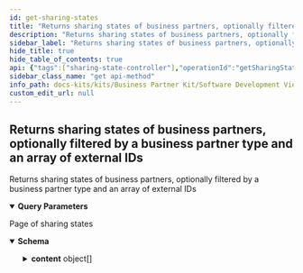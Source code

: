 ```yaml
---
id: get-sharing-states
title: "Returns sharing states of business partners, optionally filtered by a business partner type and an array of external IDs"
description: "Returns sharing states of business partners, optionally filtered by a business partner type and an array of external IDs"
sidebar_label: "Returns sharing states of business partners, optionally filtered by a business partner type and an array of external IDs"
hide_title: true
hide_table_of_contents: true
api: {"tags":["sharing-state-controller"],"operationId":"getSharingStates","parameters":[{"name":"page","in":"query","description":"Number of page to get results from","required":false,"schema":{"minimum":0,"type":"string","default":"0"}},{"name":"size","in":"query","description":"Size of each page","required":false,"schema":{"maximum":100,"minimum":0,"type":"string","default":"10"}},{"name":"externalIds","in":"query","description":"External IDs","required":false,"schema":{"type":"array","items":{"type":"string"}}}],"responses":{"200":{"description":"Page of sharing states","content":{"application/json":{"schema":{"required":["content","contentSize","page","totalElements","totalPages"],"type":"object","properties":{"totalElements":{"type":"integer","description":"Total number of all results in all pages","format":"int64"},"totalPages":{"type":"integer","description":"Total number pages","format":"int32"},"page":{"type":"integer","description":"Current page number","format":"int32"},"contentSize":{"type":"integer","description":"Number of results in the page","format":"int32"},"content":{"type":"array","description":"Collection of results in the page","items":{"required":["externalId","sharingStateType"],"type":"object","properties":{"externalId":{"type":"string","description":"The external identifier of the business partner for which the sharing state entry was created."},"sharingStateType":{"type":"string","description":"One of the sharing state types of the current sharing state.","enum":["Pending","Success","Error","Initial","Ready"]},"sharingErrorCode":{"type":"string","description":"One of the sharing error codes in case the current sharing state type is \"error\".","enum":["SharingProcessError","SharingTimeout","BpnNotInPool","MissingTaskID"]},"sharingErrorMessage":{"type":"string","description":"The error message in case the current sharing state type is \"error\"."},"sharingProcessStarted":{"type":"string","description":"The date and time when the sharing process was started.","format":"date-time"},"taskId":{"type":"string","description":"The orchestrator task identifier that was created"}},"description":"A sharing state entry shows the progress in the sharing process and is updated each time the progress for a business partner changes. The business partner is identified by a combination of external ID and business partner type."}}},"description":"Paginated collection of results"}}}}},"description":"Returns sharing states of business partners, optionally filtered by a business partner type and an array of external IDs","method":"get","path":"/v6/sharing-state","servers":[{"url":"http://localhost:8081","description":"Generated server url"}],"info":{"title":"Business Partner Data Management Gate","description":"A gate for a member to share business partner data with CatenaX","version":"6.1.0"},"postman":{"name":"Returns sharing states of business partners, optionally filtered by a business partner type and an array of external IDs","description":{"type":"text/plain"},"url":{"path":["v6","sharing-state"],"host":["{{baseUrl}}"],"query":[{"disabled":false,"description":{"content":"Number of page to get results from","type":"text/plain"},"key":"page","value":""},{"disabled":false,"description":{"content":"Size of each page","type":"text/plain"},"key":"size","value":""},{"disabled":false,"description":{"content":"External IDs","type":"text/plain"},"key":"externalIds","value":""}],"variable":[]},"header":[{"key":"Accept","value":"application/json"}],"method":"GET"}}
sidebar_class_name: "get api-method"
info_path: docs-kits/kits/Business Partner Kit/Software Development View/Gate Api/business-partner-data-management-gate
custom_edit_url: null
---
```



## Returns sharing states of business partners, optionally filtered by a business partner type and an array of external IDs



Returns sharing states of business partners, optionally filtered by a business partner type and an array of external IDs

<details style={{"marginBottom":"1rem"}} data-collapsed={false} open={true}><summary style={{}}><strong>Query Parameters</strong></summary><div><ul><ParamsItem className={"paramsItem"} param={{"name":"page","in":"query","description":"Number of page to get results from","required":false,"schema":{"minimum":0,"type":"string","default":"0"}}}></ParamsItem><ParamsItem className={"paramsItem"} param={{"name":"size","in":"query","description":"Size of each page","required":false,"schema":{"maximum":100,"minimum":0,"type":"string","default":"10"}}}></ParamsItem><ParamsItem className={"paramsItem"} param={{"name":"externalIds","in":"query","description":"External IDs","required":false,"schema":{"type":"array","items":{"type":"string"}}}}></ParamsItem></ul></div></details><div><ApiTabs><TabItem label={"200"} value={"200"}><div>

Page of sharing states

</div><div><MimeTabs schemaType={"response"}><TabItem label={"application/json"} value={"application/json"}><SchemaTabs><TabItem label={"Schema"} value={"Schema"}><details style={{}} data-collapsed={false} open={true}><summary style={{"textAlign":"left"}}><strong>Schema</strong></summary><div style={{"textAlign":"left","marginLeft":"1rem"}}></div><ul style={{"marginLeft":"1rem"}}><SchemaItem collapsible={false} name={"totalElements"} required={false} deprecated={undefined} schemaDescription={"Total number of all results in all pages"} schemaName={"int64"} qualifierMessage={undefined} defaultValue={undefined}></SchemaItem><SchemaItem collapsible={false} name={"totalPages"} required={false} deprecated={undefined} schemaDescription={"Total number pages"} schemaName={"int32"} qualifierMessage={undefined} defaultValue={undefined}></SchemaItem><SchemaItem collapsible={false} name={"page"} required={false} deprecated={undefined} schemaDescription={"Current page number"} schemaName={"int32"} qualifierMessage={undefined} defaultValue={undefined}></SchemaItem><SchemaItem collapsible={false} name={"contentSize"} required={false} deprecated={undefined} schemaDescription={"Number of results in the page"} schemaName={"int32"} qualifierMessage={undefined} defaultValue={undefined}></SchemaItem><SchemaItem collapsible={true} className={"schemaItem"}><details style={{}}><summary style={{}}><strong>content</strong><span style={{"opacity":"0.6"}}> object[]</span></summary><div style={{"marginLeft":"1rem"}}><div style={{"marginTop":".5rem","marginBottom":".5rem"}}>

Collection of results in the page

</div><SchemaItem collapsible={false} name={"externalId"} required={false} deprecated={undefined} schemaDescription={"The external identifier of the business partner for which the sharing state entry was created."} schemaName={"string"} qualifierMessage={undefined} defaultValue={undefined}></SchemaItem><SchemaItem collapsible={false} name={"sharingStateType"} required={false} deprecated={undefined} schemaDescription={"One of the sharing state types of the current sharing state."} schemaName={"string"} qualifierMessage={"**Possible values:** [`Pending`, `Success`, `Error`, `Initial`, `Ready`]"} defaultValue={undefined}></SchemaItem><SchemaItem collapsible={false} name={"sharingErrorCode"} required={false} deprecated={undefined} schemaDescription={"One of the sharing error codes in case the current sharing state type is \"error\"."} schemaName={"string"} qualifierMessage={"**Possible values:** [`SharingProcessError`, `SharingTimeout`, `BpnNotInPool`, `MissingTaskID`]"} defaultValue={undefined}></SchemaItem><SchemaItem collapsible={false} name={"sharingErrorMessage"} required={false} deprecated={undefined} schemaDescription={"The error message in case the current sharing state type is \"error\"."} schemaName={"string"} qualifierMessage={undefined} defaultValue={undefined}></SchemaItem><SchemaItem collapsible={false} name={"sharingProcessStarted"} required={false} deprecated={undefined} schemaDescription={"The date and time when the sharing process was started."} schemaName={"date-time"} qualifierMessage={undefined} defaultValue={undefined}></SchemaItem><SchemaItem collapsible={false} name={"taskId"} required={false} deprecated={undefined} schemaDescription={"The orchestrator task identifier that was created"} schemaName={"string"} qualifierMessage={undefined} defaultValue={undefined}></SchemaItem></div></details></SchemaItem></ul></details></TabItem><TabItem label={"Example (from schema)"} value={"Example (from schema)"}><ResponseSamples responseExample={"{\n  \"totalElements\": 0,\n  \"totalPages\": 0,\n  \"page\": 0,\n  \"contentSize\": 0,\n  \"content\": [\n    {\n      \"externalId\": \"string\",\n      \"sharingStateType\": \"Pending\",\n      \"sharingErrorCode\": \"SharingProcessError\",\n      \"sharingErrorMessage\": \"string\",\n      \"sharingProcessStarted\": \"2024-07-15\",\n      \"taskId\": \"string\"\n    }\n  ]\n}"} language={"json"}></ResponseSamples></TabItem></SchemaTabs></TabItem></MimeTabs></div></TabItem></ApiTabs></div>
      